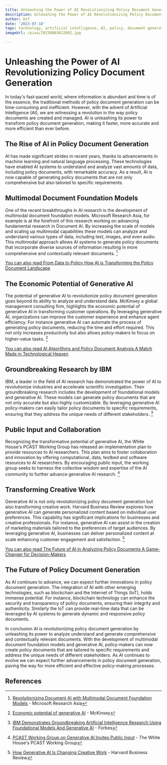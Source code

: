 ```yaml
---
title: Unleashing the Power of AI Revolutionizing Policy Document Generation
description: Unleashing the Power of AI Revolutionizing Policy Document Generation
author: Usf
date: '2023-07-18'
tags: technology, artificial intelligence, AI, policy, document generation, revolutionizing
imageUrl: /pixa/20230803022802.jpg

---
```

# Unleashing the Power  of AI Revolutionizing Policy Document Generation

In today's fast-paced world, where information is abundant and time is of the essence, the traditional methods of policy document generation can be time-consuming  and inefficient. However, with the  advent  of  Artificial Intelligence (AI), we are witnessing a revolution in the way  policy documents are created and managed. AI is unleashing its power to transform policy document generation,  making it faster, more accurate  and more efficient than ever  before.

##  The Rise of AI in Policy  Document Generation

AI has  made significant strides in recent years, thanks to advancements in machine learning  and natural language processing. These technologies have enabled AI systems to understand and analyze vast amounts of data, including policy documents, with remarkable accuracy.  As a result, AI is now capable of generating policy documents that are not only comprehensive  but also  tailored to specific requirements.

## Multimodal  Document Foundation Models

One of the recent breakthroughs in AI  research is the development of multimodal document foundation models. Microsoft Research Asia, for example is at  the  forefront of this research  working on advancing fundamental research in Document AI. By increasing the scale of models and scaling  up multimodal capabilities these models can analyze and understand various types of data, including text, images, and even audio. This multimodal approach allows AI systems to generate policy documents  that incorporate diverse sources of information resulting in more comprehensive and contextually relevant documents. [^1^]

[You can  also read From Data to Policy How AI is Transforming the Policy Document Landscape](From%20Data%20to%20Policy%20How%20AI%20is%20Transforming%20the%20Policy%20Document%20Landscape)


## The Economic  Potential of Generative AI

The potential of generative AI to revolutionize policy document generation goes beyond its ability to analyze and understand  data. McKinsey a global management consulting firm, highlights the economic potential  of generative AI in transforming customer operations. By leveraging generative  AI, organizations  can improve the customer experience and enhance agent efficiency. For instance generative AI can automate the process of generating policy documents, reducing the  time and effort required. This not  only increases productivity but also allows policy-makers to focus on higher-value tasks. [^2^]

[You can also read AI Algorithms and  Policy Document Analysis A Match Made in Technological Heaven](AI%20Algorithms%20and%20Policy%20Document%20Analysis%20A%20Match%20Made%20in%20Technological%20Heaven)


## Groundbreaking Research by IBM

IBM, a leader in the field of AI research has demonstrated  the power of AI to revolutionize  industries and accelerate scientific investigation. Their groundbreaking research includes the development of foundational models and generative AI. These models can generate  policy documents that are not only accurate but also highly customizable. By leveraging generative AI policy-makers can easily tailor policy documents to  specific requirements, ensuring that they address the unique needs of different stakeholders. [^3^]

## Public Input  and Collaboration

Recognizing the  transformative potential of generative  AI, the White House's PCAST  Working Group has  released an implementation plan to provide resources to AI researchers. This plan aims to foster  collaboration and innovation by offering computational, data, testbed and software resources to AI researchers. By encouraging public input, the working group seeks  to harness the collective wisdom and expertise of the AI community  to further advance generative AI  research. [^4^]

## Transforming Creative Work

Generative AI is not only revolutionizing policy document  generation but also transforming  creative work. Harvard Business Review  explores how generative AI can generate personalized content  based on individual user preferences. This capability has significant implications for businesses and creative professionals. For instance, generative AI  can assist in the creation of marketing materials  tailored to the preferences of target audiences. By leveraging generative AI, businesses can deliver personalized content at scale enhancing  customer engagement and satisfaction. [^5^]

[You can also read The Future of  AI in Analyzing Policy Documents  A Game-Changer for Decision-Makers](The%20Future%20of%20AI%20in%20Analyzing%20Policy%20Documents%20A%20Game-Changer%20for%20Decision-Makers)


## The Future of Policy Document Generation

As  AI continues to advance,  we can expect further  innovations in policy document generation. The integration of AI with other  emerging technologies, such  as blockchain and the Internet of Things (IoT), holds  immense potential. For instance,  blockchain technology can enhance the security and transparency of policy documents, ensuring their  integrity and  authenticity. Similarly the IoT can provide real-time data  that can be leveraged by AI  systems to generate dynamic and responsive policy documents.

In  conclusion AI is revolutionizing policy document generation  by unleashing its power to analyze understand and generate  comprehensive and contextually relevant documents. With the development of multimodal  document foundation models and generative  AI, policy-makers can now create policy documents that are tailored to specific requirements and address  the unique needs of different stakeholders. As AI continues to evolve we can expect further advancements in policy document generation, paving the way for  more efficient and  effective policy-making processes.

## References

[^1^]: [Revolutionizing Document AI with Multimodal Document  Foundation Models](https://www.microsoft.com/en-us/research/lab/microsoft-research-asia/articles/revolutionizing-document-ai-with-multimodal-document-foundation-models-2/) -  Microsoft Research  Asia
[^2^]: [Economic potential of generative AI](https://www.mckinsey.com/capabilities/mckinsey-digital/our-insights/the-economic-potential-of-generative-ai-the-next-productivity-frontier) - McKinsey
[^3^]: [IBM Demonstrates Groundbreaking Artificial Intelligence Research Using Foundational Models And Generative AI](https://www.forbes.com/sites/moorinsights/2023/02/13/ibm-demonstrates-groundbreaking-artificial-intelligence-research-using-foundational-models-and-generative-ai/?sh=5494f98b750d) - Forbes
[^4^]: [PCAST Working Group  on Generative AI Invites Public Input](https://www.whitehouse.gov/pcast/briefing-room/2023/05/13/pcast-working-group-on-generative-ai-invites-public-input/) - The White House's PCAST Working Group
[^5^]: [How Generative  AI Is Changing Creative  Work](https://hbr.org/2022/11/how-generative-ai-is-changing-creative-work) - Harvard  Business Review